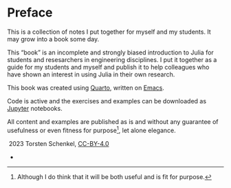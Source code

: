 # Preface {.unnumbered}

This is a collection of notes I put together for myself and my students. It may grow into a book some day.

This "book"  is an incomplete and strongly biased introduction to Julia for students and resesarchers in engineering disciplines. I put it together as a guide for my students and myself and publish it to help colleagues who have shown an interest in using Julia in their own research.

This book was created using [Quarto](https://quarto.org/docs/books), written on [Emacs](https://emacs.org).

Code is active and the exercises and examples can be downloaded as [Jupyter](https://jupyter.org) notebooks.

All content and examples are published as is and without any guarantee of usefulness or even fitness for purpose^[Although I do think that it will be both useful and is fit for purpose.], let alone elegance.


\copyright\ 2023 Torsten Schenkel,  [CC-BY-4.0](https://creativecommons.org/licenses/by/4.0/)

 
-
